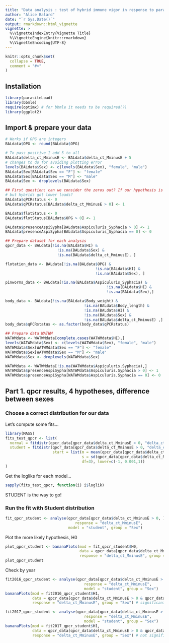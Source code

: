 ```yaml
---
title: "Data analysis : test of hybrid immune vigor in response to parasite infection in tissues"
author: "Alice Balard"
date: "`r Sys.Date()`"
output: rmarkdown::html_vignette
vignette: >
  %\VignetteIndexEntry{Vignette Title}
  %\VignetteEngine{knitr::rmarkdown}
  %\VignetteEncoding{UTF-8}
---
```


```r
knitr::opts_chunk$set(
  collapse = TRUE,
  comment = "#>"
)
```

## Installation

```r
library(parasiteLoad)
library(bbmle)
require(optimx) # for bbmle it needs to be required(?)
library(ggplot2)
```

## Import & prepare your data 

``` r
# Works if OPG are integers
BALdata$OPG <- round(BALdata$OPG)

# To pass positive I add 5 to all
BALdata$delta_ct_MminusE <- BALdata$delta_ct_MminusE + 5
# changes to do for avoiding plotting error
levels(BALdata$Sex) <- c(levels(BALdata$Sex), "female", "male")
BALdata$Sex[BALdata$Sex == "F"] <- "female"
BALdata$Sex[BALdata$Sex == "M"] <- "male"
BALdata$Sex <- droplevels(BALdata$Sex)

## First question: can we consider the zeros out? If our hypothesis is : all get infected the same way, 
# but hybrids got lower loads?
BALdata$qPCRstatus <- 0
BALdata$qPCRstatus[BALdata$delta_ct_MminusE > 0] <- 1

BALdata$flotStatus <- 0
BALdata$flotStatus[BALdata$OPG > 0] <- 1

BALdata$presenceAspiSypha[BALdata$Aspiculuris_Syphacia > 0] <- 1
BALdata$presenceAspiSypha[BALdata$Aspiculuris_Syphacia == 0] <- 0

## Prepare dataset for each analysis
qpcr_data <- BALdata[!is.na(BALdata$HI) &
                       !is.na(BALdata$Sex) &
                       !is.na(BALdata$delta_ct_MminusE), ]

flotation_data <- BALdata[!is.na(BALdata$OPG) &
                                        !is.na(BALdata$HI) &
                                        !is.na(BALdata$Sex), ]

pinworms_data <- BALdata[!is.na(BALdata$Aspiculuris_Syphacia) &
                                             !is.na(BALdata$HI) &
                                             !is.na(BALdata$Sex),]

body_data <- BALdata[!is.na(BALdata$Body_weight) &
                                   !is.na(BALdata$Body_length) &
                                   !is.na(BALdata$HI) &
                                   !is.na(BALdata$Sex) &
                                   !is.na(BALdata$delta_ct_MminusE) ,]
body_data$qPCRstatus <- as.factor(body_data$qPCRstatus)

## Prepare data WATWM
WATWMdata <- WATWMdata[complete.cases(WATWMdata$HI),]
levels(WATWMdata$Sex) <- c(levels(WATWMdata$Sex), "female", "male")
WATWMdata$Sex[WATWMdata$Sex == "F"] <- "female"
WATWMdata$Sex[WATWMdata$Sex == "M"] <- "male"
WATWMdata$Sex <- droplevels(WATWMdata$Sex)

WATWMdata <- WATWMdata[!is.na(WATWMdata$Aspiculuris.Syphacia),]
WATWMdata$presenceAspiSypha[WATWMdata$Aspiculuris.Syphacia > 0] <- 1
WATWMdata$presenceAspiSypha[WATWMdata$Aspiculuris.Syphacia == 0] <- 0
```

## Part 1. qpcr results, 4 hypotheses, difference between sexes

### Choose a correct distribution for our data

Let's compute some fits...

```r
library(MASS)
fits_test_qpcr <- list(
  normal = fitdistr(qpcr_data[qpcr_data$delta_ct_MminusE > 0, "delta_ct_MminusE"],"normal"),
  student = fitdistr(qpcr_data[qpcr_data$delta_ct_MminusE > 0, "delta_ct_MminusE"], "t", 
                     start = list(m = mean(qpcr_data[qpcr_data$delta_ct_MminusE > 0, "delta_ct_MminusE"]), 
                                  s = sd(qpcr_data[qpcr_data$delta_ct_MminusE > 0, "delta_ct_MminusE"]), 
                                  df=3), lower=c(-1, 0.001,1))
)
```

Get the logliks for each model...
```r
sapply(fits_test_qpcr, function(i) i$loglik)
```

STUDENT is the way to go!

### Run the fit with Student distribution

```r
fit_qpcr_student <- analyse(qpcr_data[qpcr_data$delta_ct_MminusE > 0, ],
                               response = "delta_ct_MminusE", 
                            model = "student", group = "Sex")
```

Plot the more likely hypothesis, H0

```r
plot_qpcr_student <- bananaPlots(mod = fit_qpcr_student$H0, 
                                 data = qpcr_data[qpcr_data$delta_ct_MminusE > 0, ], 
                                 response = "delta_ct_MminusE", group = "Sex")
plot_qpcr_student
```

Check by year

```r
fit2016_qpcr_student <- analyse(qpcr_data[qpcr_data$delta_ct_MminusE > 0 & qpcr_data$Year %in% 2016, ],
                                   response = "delta_ct_MminusE", 
                                   model = "student", group = "Sex")
bananaPlots(mod = fit2016_qpcr_student$H1, 
            data = qpcr_data[qpcr_data$delta_ct_MminusE > 0 & qpcr_data$Year %in% 2016, ], 
            response = "delta_ct_MminusE", group = "Sex") # significant

fit2017_qpcr_student <- analyse(qpcr_data[qpcr_data$delta_ct_MminusE > 0 & qpcr_data$Year %in% 2017, ],
                                   response = "delta_ct_MminusE",
                                   model = "student", group = "Sex")
bananaPlots(mod = fit2017_qpcr_student$H1, 
            data = qpcr_data[qpcr_data$delta_ct_MminusE > 0 & qpcr_data$Year %in% 2017, ], 
            response = "delta_ct_MminusE", group = "Sex") # not significant
```

